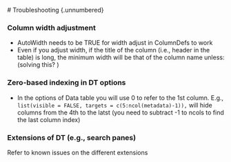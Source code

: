  # Troubleshooting {.unnumbered}

### Column width adjustment

* AutoWidth needs to be TRUE for width adjust in ColumnDefs to work
* Even if you adjust width, if the title of the column (i.e., header in the table) is long, the minimum width will be that of the column name unless: (solving this? )

### Zero-based indexing in DT options

* In the options of Data table you will use 0 to refer to the 1st column. E.g., `list(visible = FALSE, targets = c(5:ncol(metadata)-1)),` will hide columns from the 4th to the latst (you need to subtract -1 to ncols to find the last column index)

### Extensions of DT (e.g., search panes)

Refer to known issues on the different extensions